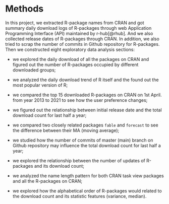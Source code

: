 # Methods

In this project, we extracted R-package names from CRAN and got summary daily download logs of R-packages through web Application Programming Interface (API) maintained by r-hub[@rhub]. And we also collected release dates of R-packages through CRAN. In addition, we also tried to scrap the number of commits in Github repository for R-packages. Then we constructed eight exploratory data analysis sections: 

- we explored the daily download of all the packages on CRAN and figured out the number of R-packages occupied by different downloaded groups; 

- we analyzed the daily download trend of R itself and the found out the most popular version of R; 

- we compared the top 15 downloaded R-packages on CRAN on 1st April. from year 2013 to 2021 to see how the user preference changes;

- we figured out the relationship between initial release date and the total download count for last half a year; 

- we compared two closely related packages `fable` and `forecast` to see the difference between their MA (moving average); 

- we studied how the number of commits of master (main) branch on Github repository may influence the total download count for last half a year; 

- we explored the relationship between the number of updates of R-packages and its download count; 

- we analyzed the name length pattern for both CRAN task view packages and all the R-packages on CRAN; 

- we explored how the alphabetical order of R-packages would related to the download count and its statistic features (variance, median).
